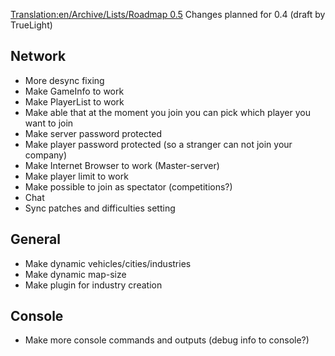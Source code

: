 [[Translation:en/Archive/Lists/Roadmap 0.5]]
Changes planned for 0.4 (draft by TrueLight)



==Network==

* More desync fixing
* Make GameInfo to work
* Make PlayerList to work
* Make able that at the moment you join you can pick which player you want to join
* Make server password protected
* Make player password protected (so a stranger can not join your company)
* Make Internet Browser to work (Master-server)
* Make player limit to work
* Make possible to join as spectator (competitions?)
* Chat
* Sync patches and difficulties setting

==General==
* Make dynamic vehicles/cities/industries
* Make dynamic map-size
* Make plugin for industry creation

==Console==
* Make more console commands and outputs (debug info to console?)